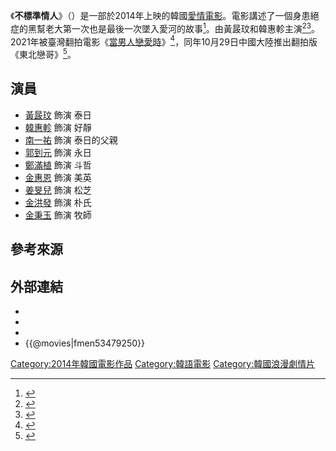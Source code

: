 {{About|2014年韓國電影||當男人戀愛時}}
{{NoteTA
|T=zh-hant:不標準情人;zh-cn:当男人恋爱时 (2014年电影);
|1=zh-hant:不標準情人;zh-cn:当男人恋爱时;
}}
{{Infobox Film
|name = 不標準情人
|image =  
|caption =
|director = [[韓東旭|韓東旭]]
|producer =
|writer = 柳甲烈
|starring = {{ubl|[[黃晸玟|黃晸玟]]|[[韓惠軫|韓惠軫]]}}
|released= {{Film date|2014|1|22|韓國}}
|runtime = 120分鐘
|country = {{韓國電影產地}}
|language =[[韓语|韓语]]
|studio = {{link-ko|Sanai Pictures|사나이픽처스}}
|distributor = {{Plainlist}}
* {{link-ko|Next Entertainment World|넥스트엔터테인먼트월드}}
* 可樂電影（臺灣）
|gross = 
|website =
|tw_name = 不標準情人
|hk_name = 不標準情人
|cn_name = 当男人恋爱时
}}
《'''不標準情人'''》（{{朝|諺=남자가 사랑할 때|漢=男子가 사랑할 때}}）是一部於2014年上映的韓國[[爱情片|愛情電影]]。電影講述了一個身患絕症的黑幫老大第一次也是最後一次墜入愛河的故事<ref>{{cite web|last=Song|first=Soon-jin|title=4 Big Releases March Into Theaters for Korean New Year|url=http://www.koreanfilm.or.kr/jsp/news/features.jsp?seq=236&mode=FEATURES_VIEW|work=Korean Film Council|accessdate=2014-02-16|date=6 January 2014|archive-date=2021-05-25|archive-url=https://web.archive.org/web/20210525021049/http://www.koreanfilm.or.kr/jsp/news/features.jsp?seq=236&mode=FEATURES_VIEW}}</ref>。由黃晸玟和韓惠軫主演<ref>{{cite web|last=Ji|first=Yong-jin|title=Charming and Addictive Korean Films: Impactful melodrama that will move audiences (When a Man Is in Love)|url=http://koreanfilm.or.kr/webzine/sub/feature.jsp?mode=A_VIEW&wbSeq=100|work=Korean Cinema Today|accessdate=2014-02-16|date=2013-04-25|archive-date=2019-02-26|archive-url=https://web.archive.org/web/20190226045821/http://koreanfilm.or.kr/webzine/sub/feature.jsp?mode=A_VIEW&wbSeq=100}}</ref><ref>{{cite web|last=Jung|first=Ji-won|title=Hwang Jung-min, a man in love with acting|url=http://koreajoongangdaily.joins.com/news/article/Article.aspx?aid=2984911|work=韓國中央日報|accessdate=2014-02-16|date=2014-02-14|archive-date=2021-07-24|archive-url=https://web.archive.org/web/20210724035711/https://koreajoongangdaily.joins.com/news/article/Article.aspx?aid=2984911}}</ref>。2021年被臺灣翻拍電影《[[當男人戀愛時_(2021年電影)|當男人戀愛時]]》<ref>{{cite web|url=https://deadline.com/2021/04/man-in-love-taiwan-movie-box-office-sony-1234743131/|title=Taiwan Falls For ‘Man In Love’; Sony-Distributed Drama Is Top Local Release Of Pandemic Era|publisher=Deadline|access-date=2021-07-30|archive-date=2021-04-26|archive-url=https://web.archive.org/web/20210426195153/https://deadline.com/2021/04/man-in-love-taiwan-movie-box-office-sony-1234743131/}}</ref>，同年10月29日中國大陸推出翻拍版《東北戀哥》<ref>{{cite news |author1=鍾雨璉 |title=陸版《當男人戀愛時》男主角曝光！「頭鑽窗口」經典畫面全拷貝 |url=https://star.ettoday.net/news/2107948 |accessdate=2021-11-01 |work=ETtoday |date=2021-10-23 |archive-date=2021-12-06 |archive-url=https://web.archive.org/web/20211206205530/https://star.ettoday.net/news/2107948 }}</ref>。

== 演員 ==
*[[黃晸玟|黃晸玟]] 飾演 泰日
*[[韓惠軫|韓惠軫]] 飾演 好靜
*[[南一祐|南一祐]] 飾演 泰日的父親
*[[郭到元|郭到元]] 飾演 永日
*[[鄭滿植|鄭滿植]] 飾演 斗哲
*[[金惠恩|金惠恩]] 飾演 美英
*[[姜旻兒|姜旻兒]] 飾演 松芝
*[[金洪發|金洪發]] 飾演 朴氏
*[[金秉玉|金秉玉]] 飾演 牧師

== 參考來源 ==
{{reflist}}

== 外部連結 ==
*{{imdb title|3479250}}
*{{hancinema film|When_A_Man_Loves_A_Woman}}
*{{kmdb film|14080}}
*{{@movies|fmen53479250}}

[[Category:2014年韓國電影作品|Category:2014年韓國電影作品]]
[[Category:韓語電影|Category:韓語電影]]
[[Category:韓國浪漫劇情片|Category:韓國浪漫劇情片]]